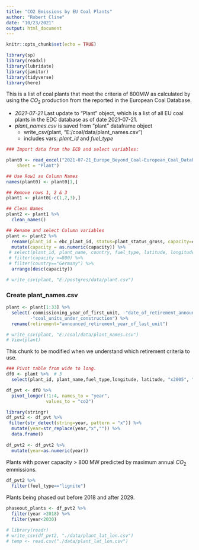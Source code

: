 ```yaml
---
title: "CO2 Emissions by EU Coal Plants"
author: "Robert Cline"
date: "10/23/2021"
output: html_document
---
```


```r
knitr::opts_chunk$set(echo = TRUE)

library(sp)
library(readxl)
library(lubridate)
library(janitor)
library(tidyverse)
library(here) 
```


This is a list of coal plants that meet the criteria of 800MW as calculated by using the $CO_2$ production from the reported in the European Coal Database. 

* *2021-07-21*  Last update to "Plant" object, which is a list of all EU coal plants in the EDC database as of date 2021-07-21. 
* *plant_names.csv* is saved from "plant" dataframe object  
  - write_csv(plant, "E:/coal/data/plant_names.csv")  
  - includes vars: *plant_id* and *fuel_type*


```r
### Import data from the ECD and select variables:  

plant0 <- read_excel("2021-07-21_Europe_Beyond_Coal-European_Coal_Database_hc.xlsx", 
    sheet = "Plant")

## Use Row1 as Column Names
names(plant0) <- plant0[1,]

## Remove rows 1, 2 & 3
plant1 <- plant0[-c(1,2,3),]

## Clean Names
plant2 <- plant1 %>% 
  clean_names()

## Rename and select Column variables
plant <- plant2 %>%
  rename(plant_id = ebc_plant_id, status=plant_status_gross, capacity=coal_capacity_open) %>% 
  mutate(capacity = as.numeric(capacity)) %>% 
 # select(plant_id, plant_name, country, fuel_type, latitude, longitude, status, capacity) %>% 
 # filter(capacity >=800) %>% 
 # filter(country=="Germany") %>% 
  arrange(desc(capacity))

# write_csv(plant, "E:/postgres/data/plant.csv")

```


### Create plant_names.csv
```r
plant <- plant[1:33] %>% 
  select(-commissioning_year_of_first_unit, -"date_of_retirement_announcement", -"covered_by_country_phase_out_if_yes_country_phase_out_year",
         -"coal_units_under_construction") %>% 
  rename(retirement="announced_retirement_year_of_last_unit")

# write_csv(plant, "E:/coal/data/plant_names.csv")
# View(plant)  
```



This chunk to be modified when we understand which retirement criteria to use.
```r

### Pivot table from wide to long. 
df0 <- plant %>%  # 3
  select(plant_id, plant_name,fuel_type,longitude, latitude, "x2005", "x2006", "x2007", "x2008", "x2009", "x2010", "x2011", "x2012", "x2013", "x2014", "x2015", "x2016", "x2017", "x2018", "x2019")

df_pvt <- df0 %>% 
  pivot_longer(!1:4, names_to = "year",
               values_to = "co2")
``` 


```r
library(stringr)
df_pvt2 <- df_pvt %>% 
 filter(str_detect(string=year, pattern = "x")) %>% 
  mutate(year=str_replace(year,"x","")) %>% 
  data.frame()
 
df_pvt2 <- df_pvt2 %>% 
  mutate(year=as.numeric(year))
```


Plants with power capacity > 800 MW predicted by maximum annual $CO_2$ emmissions.  

```r
df_pvt2 %>% 
  filter(fuel_type=="lignite")

```


Plants being phased out before 2018 and after 2029.
```r
phaseout_plants <- df_pvt2 %>% 
  filter(year >2018) %>% 
  filter(year<2030)

```


```r
# library(readr)
# write_csv(df_pvt2, "./data/plant_lat_lon.csv")
# temp <- read.csv("./data/plant_lat_lon.csv")
```

